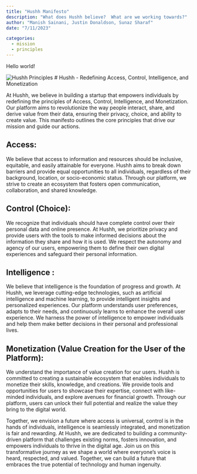 ```yaml
---
title: "Hushh Manifesto"
description: "What does Hushh believe?  What are we working towards?"
author: "Manish Sainani, Justin Donaldson, Sunaz Sharaf"
date: "7/11/2023"

categories:
  - mission
  - principles
---
```


Hello world!

![Hushh Principles](images/omgjjd_A_scientist_writing_a_set_of_core_principles_for_an_AI_07bc5c5e-e3d4-447a-80e3-8401f4767591.png)
# Hushh - Redefining Access, Control, Intelligence, and Monetization

At Hushh, we believe in building a startup that empowers individuals by
redefining the principles of Access, Control, Intelligence, and Monetization.
Our platform aims to revolutionize the way people interact, share, and derive
value from their data, ensuring their privacy, choice, and ability to create
value. This manifesto outlines the core principles that drive our mission and
guide our actions.

## Access:

We believe that access to information and resources should be inclusive,
equitable, and easily attainable for everyone. Hushh aims to break down
barriers and provide equal opportunities to all individuals, regardless of
their background, location, or socio-economic status. Through our platform, we
strive to create an ecosystem that fosters open communication, collaboration,
and shared knowledge.

## Control (Choice):

We recognize that individuals should have complete control over their personal
data and online presence. At Hushh, we prioritize privacy and provide users
with the tools to make informed decisions about the information they share and
how it is used. We respect the autonomy and agency of our users, empowering
them to define their own digital experiences and safeguard their personal
information.

## Intelligence :

We believe that intelligence is the foundation of progress and growth. At
Hushh, we leverage cutting-edge technologies, such as artificial intelligence
and machine learning, to provide intelligent insights and personalized
experiences. Our platform understands user preferences, adapts to their needs,
and continuously learns to enhance the overall user experience. We harness the
power of intelligence to empower individuals and help them make better
decisions in their personal and professional lives.

## Monetization (Value Creation for the User of the Platform):

We understand the importance of value creation for our users. Hushh is
committed to creating a sustainable ecosystem that enables individuals to
monetize their skills, knowledge, and creations. We provide tools and
opportunities for users to showcase their expertise, connect with like-minded
individuals, and explore avenues for financial growth. Through our platform,
users can unlock their full potential and realize the value they bring to the
digital world.

Together, we envision a future where access is universal, control is in the
hands of individuals, intelligence is seamlessly integrated, and monetization
is fair and rewarding. At Hushh, we are dedicated to building a
community-driven platform that challenges existing norms, fosters innovation,
and empowers individuals to thrive in the digital age. Join us on this
transformative journey as we shape a world where everyone's voice is heard,
respected, and valued. Together, we can build a future that embraces the true
potential of technology and human ingenuity.
